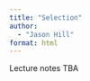 ```yaml
---
title: "Selection"
author:
  - "Jason Hill"
format: html
---
```


::: {.callout-important}

Lecture notes TBA

:::

